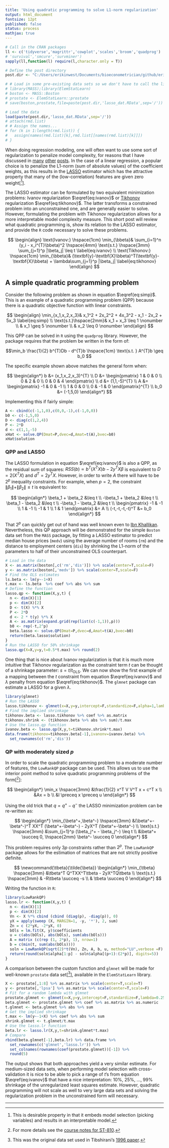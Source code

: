 ---
title: 'Using quadratic programming to solve L1-norm regularization'
output: html_document
fontsize: 12pt
published: false
status: process
mathjax: true
---
  
```{r,echo=F,message=FALSE,warning=FALSE,results='hide'}
# Call in the CRAN packages
ll <- c('tidyverse','magrittr','cowplot','scales','broom','quadprog')
# 'survival','smcure','survminer')
sapply(ll,function(l) require(l,character.only = T))

# Define the post directory
post.dir <- "C:/Users/erikinwest/Documents/bioeconometrician/github/erikdrysdale.github.io/_rmd/extra_lasso/"

# # Load in some pre-existing data sets so we don't have to call the libraries
# library(MASS);library(ElemStatLearn)
# boston <- MASS::Boston
# prostate <- ElemStatLearn::prostate
# save(boston,prostate,file=paste(post.dir,'lasso_dat.RData',sep='/'))

# Load the data
load(paste(post.dir,'lasso_dat.RData',sep='/'))
# attach(rmd.list)
# # Assign the names...
# for (k in 1:length(rmd.list)) {
#   assign(names(rmd.list)[k],rmd.list[[names(rmd.list)[k]]])
# }
```

When doing regression modeling, one will often want to use some sort of regularization to penalize model complexity, for reasons that I have discussed in [many](http://www.erikdrysdale.com/cirdna/) [other]((https://erikdrysdale.github.io/ridge/)) [posts](https://erikdrysdale.github.io/ml_causal/). In the case of a linear regression, a popular choice is to penalize the L1-norm (sum of absolute values) of the coefficient weights, as this results in the [LASSO](https://en.wikipedia.org/wiki/Lasso_(statistics)) estimator which has the attractive property that many of the (low-correlation) features are given zero weight[[^1]]. 

The LASSO estimator can be formulated by two equivalent minimization problems: Ivanov regularization $\eqref{eq:ivanov}$ or [Tikhonov](https://en.wikipedia.org/wiki/Tikhonov_regularization) regularization $\eqref{eq:tikhonov}$. The latter transforms a constrained problem into an unconstrained one, and are generally easier to solve. However, formulating the problem with Tikhonov regularization allows for a more interpretable model complexity measure. This short post will review what quadratic programming is, show its relation to the LASSO estimator, and provide the `R` code necessary to solve these problems.

$$\newcommand{\bbeta}{\pmb{\beta}} $$

$$
\begin{align}
\text{Ivanov:} \hspace{1cm} \min_{\bbeta}& \sum_{i=1}^n (y_i - x_i^{T}\bbeta)^2 \hspace{4mm} \text{s.t.} \hspace{3mm} \sum_{j=1}^p |\beta_j| \leq t \label{eq:ivanov} \\
\text{Tikhonov:} \hspace{1cm} \min_{\bbeta}& (\textbf{y}-\textbf{X}\bbeta)^T(\textbf{y}-\textbf{X}\bbeta) + \lambda\sum_{j=1}^p |\beta_j|  \label{eq:tikhonov}
\end{align}
$$

## A simple quadratic programming problem

Consider the following problem as shown in equation $\eqref{eq:simp}$. This is an example of a quadratic programming problem (QPP) because there is a quadratic objective function with linear constraints.

$$
\begin{align}
\min_{x_1,x_2,x_3}& x_1^2 + 2x_2^2 + 4x_3^2 - x_1 - 2x_2 + 5x_3 \label{eq:simp} \\
\text{s.t.}\hspace{2mm}& x_1 + x_3 \leq 1 \nonumber \\
& x_1 \geq 5 \nonumber \\
& x_2 \leq 0 \nonumber
\end{align}
$$

This QPP can be solved in `R` using the `quadprog` library. However, the package requires that the problem be written in the form of: 

$$\min_b \frac{1}{2} b^{T}Db - d^{T}b \hspace{1cm} \text{s.t. } A^{T}b \geq b_0 $$

The specific example shown above matches the general form when:

$$
\begin{align*}
b &= (x_1,x_2,x_3)^{T} \\
D &= \begin{pmatrix} 1 & 0 & 0 \\ 0 & 2 & 0 \\ 0 & 0 & 4 \end{pmatrix} \\
d &= (1,1,-5)^{T} \\
A &= \begin{pmatrix} -1 & 0 & -1 \\ 1 & 0 & 0 \\ 0 & -1 & 0 \end{pmatrix}^{T} \\
b_0 &= (-1,5,0)
\end{align*}
$$

Implementing this if fairly simple:

```{r}
A <- cbind(c(-1,1,0),c(0,0,-1),c(-1,0,0))
b0 <- c(-1,5,0)
D <- diag(c(1,2,4))
P <- 2*D
d <- c(1,1,-5)
xHat <- solve.QP(Dmat=P,dvec=d,Amat=t(A),bvec=b0)
xHat$solution
```

### QPP and LASSO

The LASSO formulation in equation $\eqref{eq:ivanov}$ is also a QPP, as the residual sum of squares: $RSS(b) \propto b^T (X^T X) b - 2y^T X \beta$ is equivalent to $D=2 (X^TX)$ and $d^{T}=2y^TX$. However, in order to write $A$ there will have to be $2^p$ inequality constraints. For example, when $p=2$, the constraint $\|\beta_1\| + \|\beta_2\| \leq t$ is equivalent to:

$$
\begin{align*}
\beta_1 + \beta_2 &\leq t \\
-\beta_1 + \beta_2 &\leq t \\
\beta_1 - \beta_2 &\leq t \\
-\beta_1 - \beta_2 &\leq t \\
\begin{pmatrix} -1 & -1 \\ 1 & -1 \\ -1 & 1 \\ 1 & 1 \end{pmatrix} &= A \\
(-t,-t,-t,-t)^T &= b_0
\end{align*}
$$

That $2^p$ can quickly get out of hand was well known even to [Ibn Khallikan](https://en.wikipedia.org/wiki/Wheat_and_chessboard_problem). Nevertheless, this QP approach will be demonstrated for the simple `Boston` data set from the `MASS` package, by fitting a LASSO estimator to predict median house prices (`medv`) using the average number of rooms (`rm`) and the distance to employment centers (`dis`) by shrinking the L1-norm of the parameters to half of their unconstrained OLS counterpart.

```{r,message=F,warning=F}
# Load in the data
X <- as.matrix(boston[,c('rm','dis')]) %>% scale(center=T,scale=F)
y <- as.matrix(boston[,'medv']) %>% scale(center=T,scale=F)
# Find the OLS estimates
ls.beta <- lm(y~-1+X)
t.max <- ls.beta  %>% coef %>% abs %>% sum
# Define the function
lasso.qp <- function(X,y,t) {
  n <- dim(X)[1]
  p <- dim(X)[2]
  D <- t(X) %*% X
  P <- 2*D
  d <- 2 * t(y) %*% X
  A <- as.matrix(expand.grid(rep(list(c(-1,1)),p)))
  b0 <- rep(-t,2^p)
  beta.lasso <- solve.QP(Dmat=P,dvec=d,Amat=t(A),bvec=b0)
  return(beta.lasso$solution)
}
# Run the LASSO for 50% shrinkage
lasso.qp(X=X,y=y,t=0.5*t.max) %>% round(2)
```

One thing that is nice about Ivanov regularization is that it is much more intuitive that Tikhonov regularization as the constraint term $t$ can be thought of a shrinkage parameter: $s=t/t_{\text{OLS}}$. We can now show the first example of a mapping between the $t$ constraint from equation $\eqref{eq:ivanov}$ and $\lambda$ penalty from equation $\eqref{eq:tikhonov}$. The `glmnet` package can estimate a LASSO for a given $\lambda$. 

```{r,message=F,warning=F}
library(glmnet)
# Run the LASSO
lasso.tikhonov <- glmnet(x=X,y=y,intercept=F,standardize=F,alpha=1,lambda=1)
# Find the implied shrinkage
tikhonov.beta <- lasso.tikhonov %>% coef %>% as.matrix
tikhonov.shrink <- (tikhonov.beta %>% abs %>% sum)/t.max
# Use the lasso.qp function
ivanov.beta <- lasso.qp(X,y,t=tikhonov.shrink*t.max)
data.frame(tikhonov=tikhonov.beta[-1],ivanonv=ivanov.beta) %>%
  set_rownames(c('rm','dis'))
```

### QP with moderately sized $p$

In order to scale the quadratic programming problem to a moderate number of features, the `LowRankQP` package can be used. This allows us to use the interior point method to solve quadratic programming problems of the form[[^2]]:

$$
\begin{align*}
\min_x \hspace{3mm} &\frac{1}{2} x^T V V^T x + c^T x \\
&Ax = b \\
&l \preceq x \preceq u
\end{align*}
$$

Using the old trick that $q = q^+ - q^-$ the LASSO minimization problem can be re-written as:

$$
\begin{align*}
\min_{\beta^+,\beta^-} \hspace{3mm} &(\beta^+-\beta^-)^T XX^T  (\beta^+-\beta^-) - 2yX^T (\beta^+-\beta^-) \\
\text{s.t.} \hspace{3mm} &\sum_{j=1}^p (\beta_j^+ - \beta_j^-) \leq t \\
&\beta^+ \succeq 0, \hspace{2mm} \beta^- \succeq 0
\end{align*}
$$

This problem requires only $3p$ constraints rather than $2^p$. The `LowRankQP` package allows for the estimation of matrices that are not strictly positive definite.

$$
\newcommand{\tbeta}{\tilde{\beta}}
\begin{align*}
\min_{\tbeta} \hspace{3mm} &\tbeta^T Q^TXX^T\tbeta - 2yX^TQ\tbeta   \\
\text{s.t.} \hspace{3mm} & -R\tbeta \succeq -s \\
& \tbeta \succeq 0
\end{align*}
$$

Writing the function in `R`:

```{r,message=F}
library(LowRankQP)
lasso.lr <- function(X,y,t) {
  n <- dim(X)[1]
  p <- dim(X)[2]
  Vn <- X %*% cbind (cbind (diag(p), -diag(p)), 0)
  yX = apply(sweep (X, MARGIN=1, -y, '*'), 2, sum)
  Zn = c (2*yX, -2*yX, 0)
  bOls = lm.fit(X, y)$coefficients
  u = c(abs(bOls), abs(bOls), sum(abs(bOls)))
  A = matrix (c(rep (1, 2*p), 1), nrow=1)
  b = c(min(t, sum(abs(bOls))))
  soln = LowRankQP(sqrt(2)*t(Vn), Zn, A, b, u, method="LU",verbose =F)
  return(round(soln$alpha[1:p] - soln$alpha[(p+1):(2*p)], digits=5))
}
```

A comparison between the custom function and `glmnet` will be made for well-known `prostate` data set[[^3]], available in the `ElemStatLearn` library.

```{r,message=F}
X <- prostate[,1:8] %>% as.matrix %>% scale(center=T,scale=T)
y <- prostate[,'lpsa'] %>% as.matrix %>% scale(center=T,scale=F)
# Fit for a random lambda with glmnet
prostate.glmnet <- glmnet(x=X,y=y,intercept=F,standardize=F,lambda=0.25)
beta.glmnet <- prostate.glmnet %>% coef %>% as.matrix %>% as.numeric
t.glmnet <- beta.glmnet %>% abs %>% sum
# Get the implied shrinkage
t.max <- lm(y~-1+X) %>% coef %>% abs %>% sum
shrink.glmnet <- t.glmnet/t.max
# Use the lasso.lr function
beta.lr <- lasso.lr(X,y,t=shrink.glmnet*t.max)
# Compare
rbind(beta.glmnet[-1],beta.lr) %>% data.frame %>%
  set_rownames(c('glmnet','lasso.lr')) %>%
  set_colnames(rownames(coef(prostate.glmnet))[-1]) %>%
  round(5)
```

The output shows that both approaches yield a very similar estimate. For medium-sized data sets, when performing model selection with cross-validation it is nice to be able to pick a range of $t$'s from equation $\eqref{eq:ivanov}$ that have a nice interpretation: 10%, 25%, ..., 99% shrinkage of the unregularized least squares estimate. However, quadratic programming will not scale as well to very large data sets and solving the regularization problem in the unconstrained form will necessary.

* * *

[^1]: This is desirable property in that it embeds model selection (picking variables) and results in an interpretable model. 

[^2]: For more details see the [course notes for ST-810](http://www.stat.ncsu.edu/people/zhou/courses/st810/notes/lect09QP.pdf).

[^3]: This was the original data set used in Tibshirani's [1996 paper](http://statweb.stanford.edu/~tibs/lasso/lasso.pdf).

